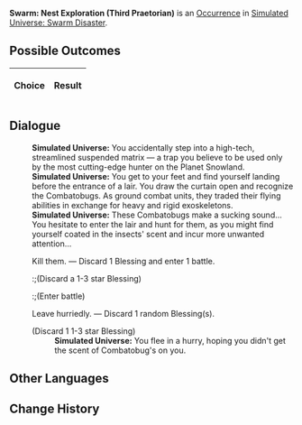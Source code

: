 {{Simulated Universe Event Infobox
|title         = Swarm: Nest Exploration (Third Praetorian)
|image         = Random Event 4.png
|type          =
|domains_su    = 
|domains_ext   = 
|domains_swarm = Swarm
|domains_gng   = 
|requirements  =
|prev          = {{tx}}
|next          = {{tx}}
|indexRewards  =
|characters    = 
}}
'''Swarm: Nest Exploration (Third Praetorian)''' is an [[Simulated Universe/Occurrence|Occurrence]] in [[Simulated Universe: Swarm Disaster]].

==Possible Outcomes==
{| class="article-table"
!Choice
!Result

|}

<!--
==Gameplay Notes==

-->
==Dialogue==
{{Dialogue Start}}
:'''Simulated Universe:''' You accidentally step into a high-tech, streamlined suspended matrix &mdash; a trap you believe to be used only by the most cutting-edge hunter on the Planet Snowland.
:'''Simulated Universe:''' You get to your feet and find yourself landing before the entrance of a lair. You draw the curtain open and recognize the Combatobugs. As ground combat units, they traded their flying abilities in exchange for heavy and rigid exoskeletons.
:'''Simulated Universe:''' These Combatobugs make a sucking sound... You hesitate to enter the lair and hunt for them, as you might find yourself coated in the insects' scent and incur more unwanted attention...
:{{DIcon|Star}} Kill them. &mdash; Discard 1 Blessing and enter 1 battle.
::;(Discard a 1-3 star Blessing)
::;(Enter battle)
:::{{Enemy List|Juvenile Sting*3/;Lesser Sting*1/}}
:{{DIcon|Star}} Leave hurriedly. &mdash; Discard 1 random Blessing(s).
:;(Discard 1 1-3 star Blessing)
::'''Simulated Universe:''' You flee in a hurry, hoping you didn't get the scent of Combatobug's on you.
{{Dialogue End}}

==Other Languages==
{{Other Languages
|en    = Swarm: Nest Exploration (Third Praetorian)
|zhs   = 虫潮•虫巢探险（三级卫戍）
|zht   = 蟲潮•蟲巢探險（三級衛戍）
|ja    = 虫の潮・虫の巣探険（三級守備）
|ko    = 곤충 파도•곤충집 탐험(3급 경비)
|es    = Enjambre: Exploración del nido (tercer pretoriano)
|fr    = Exploration du nid de l'Essaim (troisième prétorien)
|ru    = Жужжание: Экспедиция по гнезду (гарнизон ур. 3)
|th    = คลื่นแมลง: สำรวจรังแมลง (กองกำลังระดับ 3)
|vi    = Côn Trùng - Khám Phá Ổ Côn Trùng (Cảnh Vệ Cấp 3)
|de    = Der Schwarm: Nesterkundung (Garnisonsstufe 3)
|id    = Swarm: Eksplorasi Sarang Serangga (Garnisun Tingkat 3)
|pt    = Enxame: Exploração de Ninho (Terceiro Pretoriano)
}}

==Change History==
{{Change History|1.0}}
